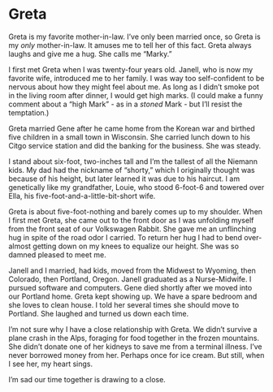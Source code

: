 # Greta {.unnumbered}

Greta is my favorite mother-in-law. I've only been married once, so Greta is my *only* mother-in-law. It amuses me to tell her of this fact. Greta always laughs and give me a hug. She calls me "Marky."

I first met Greta when I was twenty-four years old. Janell, who is now my favorite wife, introduced me to her family. I was way too self-confident to be nervous about how they might feel about me. As long as I didn't smoke pot in the living room after dinner, I would get high marks. (I could make a funny comment about a "high Mark" - as in a *stoned* Mark - but I'll resist the temptation.)

Greta married Gene after he came home from the Korean war and birthed five children in a small town in Wisconsin. She carried lunch down to his Citgo service station and did the banking for the business. She was steady.

I stand about six-foot, two-inches tall and I'm the tallest of all the Niemann kids. My dad had the nickname of "shorty," which I originally thought was because of his height, but later learned it was due to his haircut. I am genetically like my grandfather, Louie, who stood 6-foot-6 and towered over Ella, his five-foot-and-a-little-bit-short wife.

Greta is about five-foot-nothing and barely comes up to my shoulder. When I first met Greta, she came out to the front door as I was unfolding myself from the front seat of our Volkswagen Rabbit. She gave me an unflinching hug in spite of the road odor I carried. To return her hug I had to bend over-almost getting down on my knees to equalize our height. She was so damned pleased to meet me.

Janell and I married, had kids, moved from the Midwest to Wyoming, then Colorado, then Portland, Oregon. Janell graduated as a Nurse-Midwife. I pursued software and computers. Gene died shortly after we moved into our Portland home. Greta kept showing up. We have a spare bedroom and she loves to clean house. I told her several times she should move to Portland. She laughed and turned us down each time.

I'm not sure why I have a close relationship with Greta. We didn't survive a plane crash in the Alps, foraging for food together in the frozen mountains. She didn't donate one of her kidneys to save me from a terminal illness. I've never borrowed money from her. Perhaps once for ice cream. But still, when I see her, my heart sings.

I'm sad our time together is drawing to a close.
